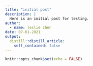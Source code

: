 ```yaml
---
title: "initial post"
description: |
  Here is an initial post for testing.
author:
  - name: leslie zhen
date: 07-01-2021
output:
  distill::distill_article:
    self_contained: false
---
```



```r
knitr::opts_chunk$set(echo = FALSE)
```

